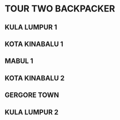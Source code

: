 # TOUR TWO BACKPACKER

## KULA LUMPUR 1

## KOTA KINABALU 1

## MABUL 1

## KOTA KINABALU 2

## GERGORE TOWN

## KULA LUMPUR 2
